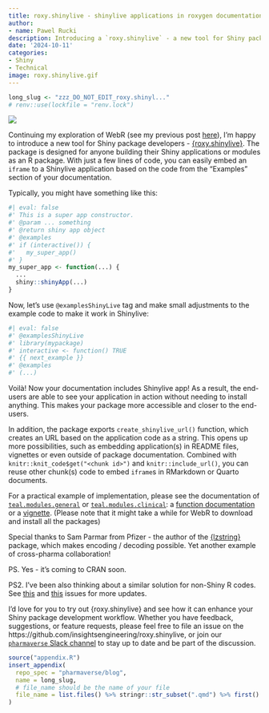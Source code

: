 ```yaml
---
title: roxy.shinylive - shinylive applications in roxygen documentation
author:
- name: Pawel Rucki
description: Introducing a `roxy.shinylive` - a new tool for Shiny package developers
date: '2024-10-11'
categories:
- Shiny
- Technical
image: roxy.shinylive.gif
---
```


<!--------------- typical setup ----------------->

```r
long_slug <- "zzz_DO_NOT_EDIT_roxy.shinyl..."
# renv::use(lockfile = "renv.lock")
```

<!--------------- post begins here ----------------->

![](roxy.shinylive.gif)

Continuing my exploration of WebR (see my previous post [here](https://pharmaverse.github.io/blog/posts/2024-05-08_tlg_catalog_webr/tlg_catalog_webr.html)), I'm happy to introduce a new tool for Shiny package developers - [{roxy.shinylive}](https://insightsengineering.github.io/roxy.shinylive/). The package is designed for anyone building their Shiny applications or modules as an R package. With just a few lines of code, you can easily embed an `iframe` to a Shinylive application based on the code from the "Examples" section of your documentation.

Typically, you might have something like this:
```r
#| eval: false
#' This is a super app constructor.
#' @param ... something
#' @return shiny app object
#' @examples
#' if (interactive()) {
#'   my_super_app()
#' }
my_super_app <- function(...) {
  ...
  shiny::shinyApp(...)
}
```

Now, let's use `@examplesShinyLive` tag and make small adjustments to the example code to make it work in Shinylive:
```r
#| eval: false
#' @examplesShinyLive
#' library(mypackage)
#' interactive <- function() TRUE
#' {{ next_example }}
#' @examples
#' (...)
```

Voilà! Now your documentation includes Shinylive app! As a result, the end-users are able to see your application in action without needing to install anything. This makes your package more accessible and closer to the end-users.

In addition, the package exports `create_shinylive_url()` function, which creates an URL based on the application code as a string. This opens up more possibilities, such as embedding application(s) in README files, vignettes or even outside of package documentation. Combined with `knitr::knit_code$get("<chunk id>")` and `knitr::include_url()`, you can reuse other chunk(s) code to embed `iframe`s in RMarkdown or Quarto documents.

For a practical example of implementation, please see the documentation of [`teal.modules.general`](https://insightsengineering.github.io/teal.modules.general/main/) or [`teal.modules.clinical`](https://insightsengineering.github.io/teal.modules.clinical/main/): a [function documentation](https://insightsengineering.github.io/teal.modules.general/main/reference/tm_data_table.html#examples-in-shinylive) or a [vignette](https://insightsengineering.github.io/teal.modules.general/main/articles/using-data-table.html#try-it-out-in-shinylive). (Please note that it might take a while for WebR to download and install all the packages)

Special thanks to Sam Parmar from Pfizer - the author of the [{lzstring}](https://parmsam.github.io/lzstring-r/) package, which makes encoding / decoding possible. Yet another example of cross-pharma collaboration!

PS. Yes - it's coming to CRAN soon.

PS2. I've been also thinking about a similar solution for non-Shiny R codes. See [this](https://github.com/r-lib/pkgdown/issues/2348) and [this](https://github.com/r-wasm/webr/issues/356) issues for more updates.

I’d love for you to try out {roxy.shinylive} and see how it can enhance your Shiny package development workflow. Whether you have feedback, suggestions, or feature requests, please feel free to file an issue on the https://github.com/insightsengineering/roxy.shinylive, or join our [`pharmaverse` Slack channel](https://pharmaverse.slack.com/) to stay up to date and be part of the discussion.

<!--------------- appendices go here ----------------->

```r
source("appendix.R")
insert_appendix(
  repo_spec = "pharmaverse/blog",
  name = long_slug,
  # file_name should be the name of your file
  file_name = list.files() %>% stringr::str_subset(".qmd") %>% first()
)
```

